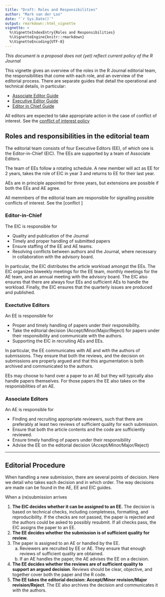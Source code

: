 ```yaml
---
title: "Draft: Roles and Responsibilities"
author: "Mark van der Loo"
date: "`r Sys.Date()`"
output: rmarkdown::html_vignette
vignette: >
  %\VignetteIndexEntry{Roles and Responsibilities}
  %\VignetteEngine{knitr::rmarkdown}
  %\VignetteEncoding{UTF-8}
---
```


_This document is a proposal does not (yet) reflect current policy of the R Journal_


This vignette gives an overview of the roles in the R Journal editorial team,
the responsibilities that come with each role, and an overview of the editorial
process. There are separate guides that detail the operational and technical
details, in particular: 

- [Associate Editor Guide](associate_editors_guide.html)
- [Executive Editor Guide](executive_editors_guide.html)
- [Editor in Chief Guide](editor_in_chief_guide.html)

All editors are expected to take appropriate action in the case of conflict of 
interest. See the [conflict of interest policy](conflict_of_interest.html)


## Roles and responsibilities in the editorial team

The editorial team consists of four Executive Editors (EE), of which one is the
Editor-in-Chief (EIC). The EEs are supported by a team of Associate Editors.

The team of EEs follow a rotating schedule. A new member will act as EE for 2
years, takes the role of EIC in year 3 and returns to EE for their last year.

AEs are in principle appointed for three years, but extensions are possible if
both the EEs and AE agree.

All memmbers of the editorial team are responsible for signalling possible conflicts
of interest. See the [conflict ]


### Editor-in-Chief

The EIC is responsible for

- Quality and publication of the Journal 
- Timely and proper handling of submitted papers
- Ensure staffing of the EE and AE teams.
- Resolving conflicts between authors and the Journal, where necessary in collaboration with the advisory board.

In particular, the EIC distributes the article workload amongst the EEs. The
EIC organizes biweekly meetings for the EE team, monthly meetings for the AE
team, and an annual meeting with the advisory board. The EIC also ensures that
there are always four EEs and sufficient AEs to handle the workload. Finally,
the EIC ensures that the quarterly issues are produced and published.


### Exectutive Editors

An EE is responsible for

- Proper and timely handling of papers under their responsibility.
- Take the editorial decision (Accept/Minor/Major/Reject) for papers under their responsibility and
  communicate with the authors.
- Supporting the EIC in recruiting AEs and EEs.

In particular, the EE communicates with AE and with the authors of submissions.
They ensure that both the reviews, and the decision on submissions are properly
argued and that this argumentation is both archived and communicated to the
authors. 

EEs may choose to hand over a paper to an AE but they will typically also
handle papers themselves. For those papers the EE also takes on the
responisbilities of an AE.


### Associate Editors

An AE is responsible for

- Finding and recruiting appropriate reviewers, such that there are preferably at least two reviews of sufficient quality for each submission.
- Ensure that both the article contents and the code are sufficiently reviewed.
- Ensure timely handling of papers under their responsibility
- Advise the EE on the editorial decision (Accept/Minor/Major/Reject)


----

## Editorial Procedure

When handling a new submission, there are several points of decision. Here we
detail who takes each decision and in which order. The way decisions are made
can be found in the AE, EE and EIC guides.

When a (re)submission arrives

1. **The EIC decides whether it can be assigned to an EE.** The decision is based
   on technical checks, including completness, formatting, and reproducibility. 
   If the checks are not passed, the paper is rejected and the authors could be
   asked to possibly resubmit. If all checks pass, the EIC assigns the paper to an
   EE.
2. **The EE decides whether the submission is of sufficient quality for review.**
3. The paper is assigned to an AE or handled by the EE.
    a. Reviewers are recruited by EE or AE. They ensure that enough reviews of sufficient quality 
       are obtained. 
    b. If an AE handles the paper, the AE advises the EE on a decision.
4. **The EE decides whether the reviews are of sufficient quality to support an argued decision**. 
   Reviews should be clear, objective, and together cover both the paper and the R code.
5. **The EE takes the editorial decision: Accept/Minor revision/Major revision/Reject**. The
   EE also archives the decision and communicates it with the authors.








